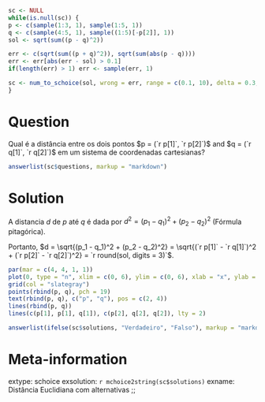 ```r
sc <- NULL
while(is.null(sc)) {
p <- c(sample(1:3, 1), sample(1:5, 1))
q <- c(sample(4:5, 1), sample((1:5)[-p[2]], 1))
sol <- sqrt(sum((p - q)^2))

err <- c(sqrt(sum((p + q)^2)), sqrt(sum(abs(p - q))))
err <- err[abs(err - sol) > 0.1]
if(length(err) > 1) err <- sample(err, 1)

sc <- num_to_schoice(sol, wrong = err, range = c(0.1, 10), delta = 0.3, digits = 3)
}
```

Question
========
Qual é a distância entre os dois pontos
$p = (`r p[1]`, `r p[2]`)$ and $q = (`r q[1]`, `r q[2]`)$
em um sistema de coordenadas cartesianas?

```r
answerlist(sc$questions, markup = "markdown")
```

Solution
========
A distancia $d$ de $p$ até $q$ é dada por
$d^2 = (p_1 - q_1)^2 + (p_2 - q_2)^2$ (Fórmula pitagórica).

Portanto, $d = \sqrt{(p_1 - q_1)^2 + (p_2 - q_2)^2} =
  \sqrt{(`r p[1]` - `r q[1]`)^2 + (`r p[2]` - `r q[2]`)^2}
   = `r round(sol, digits = 3)`$.
\
```r
par(mar = c(4, 4, 1, 1))
plot(0, type = "n", xlim = c(0, 6), ylim = c(0, 6), xlab = "x", ylab = "y")
grid(col = "slategray")
points(rbind(p, q), pch = 19)
text(rbind(p, q), c("p", "q"), pos = c(2, 4))
lines(rbind(p, q))
lines(c(p[1], p[1], q[1]), c(p[2], q[2], q[2]), lty = 2)
```

```r
answerlist(ifelse(sc$solutions, "Verdadeiro", "Falso"), markup = "markdown")
```

Meta-information
================
extype: schoice
exsolution: `r mchoice2string(sc$solutions)`
exname: Distância Euclidiana com alternativas ;;
